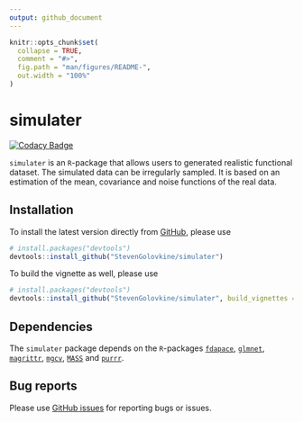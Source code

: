 ```yaml
---
output: github_document
---
```


<!-- README.md is generated from README.Rmd. Please edit that file -->

```r
knitr::opts_chunk$set(
  collapse = TRUE,
  comment = "#>",
  fig.path = "man/figures/README-",
  out.width = "100%"
)
```

# simulater

<!-- badges: start -->
[![Codacy Badge](https://app.codacy.com/project/badge/Grade/bcb0d2da16ff4e6e8b8f7d09f7eb7739)](https://www.codacy.com/gh/StevenGolovkine/simulater/dashboard?utm_source=github.com&amp;utm_medium=referral&amp;utm_content=StevenGolovkine/simulater&amp;utm_campaign=Badge_Grade)
<!-- badges: end -->

`simulater` is an `R`-package that allows users to generated realistic functional
dataset. The simulated data can be irregularly sampled. It is based on an
estimation of the mean, covariance and noise functions of the real data.


## Installation

To install the latest version directly from [GitHub](https://github.com/), 
please use 
``` r
# install.packages("devtools")
devtools::install_github("StevenGolovkine/simulater")
```

To build the vignette as well, please use
``` r
# install.packages("devtools")
devtools::install_github("StevenGolovkine/simulater", build_vignettes = TRUE)
```

## Dependencies

The `simulater` package depends on the `R`-packages [`fdapace`](https://CRAN.R-project.org/package=fdapace), [`glmnet`](https://CRAN.R-project.org/package=glmnet), [`magrittr`](https://CRAN.R-project.org/package=magrittr),
[`mgcv`](https://CRAN.R-project.org/package=mgcv),
[`MASS`](https://CRAN.R-project.org/package=MASS) and
[`purrr`](https://CRAN.R-project.org/package=purrr).

## Bug reports

Please use [GitHub issues](https://github.com/StevenGolovkine/simulater/issues) for reporting bugs or issues.
